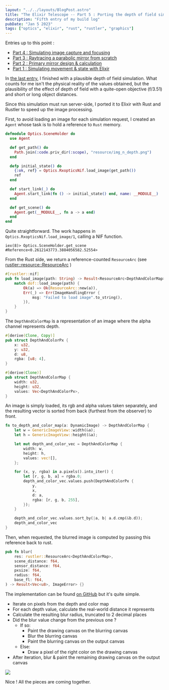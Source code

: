 ```yaml
---
layout: "../../layouts/BlogPost.astro"
title: "The Elixir Telescope -- Part 5 : Porting the depth of field simulation to Elixir + Rust"
description: "Fifth entry of my build log"
pubDate: "Jan 5 2023"
tags: ["optics", "elixir", "rust", "rustler", "graphics"]
---
```


Entries up to this point : 

- [Part 4 : Simulating image capture and focusing](/blog/Scope-sim-4)
- [Part 3 : Raytracing a parabolic mirror from scratch](/blog/Scope-sim-3)
- [Part 2 : Primary mirror design & calculation](/blog/Scope-sim-2)
- [Part 1 : Simulating movement & state with Elixir](/blog/Scope-sim)

In [the last entry](/blog/Scope-sim-4), I finished with a plausible depth of field simulation. What counts for me isn't the physical reality of the values obtained, but the plausibility of the effect of depth of field with a quite-open objective (f/3.51) and short or long object distances.

Since this simulation must run server-side, I ported it to Elixir with Rust and Rustler to speed up the image processing.

First, to avoid loading an image for each simulation request, I created an `Agent` whose task is to hold a reference to `Rust` memory.

```elixir
defmodule Optics.SceneHolder do
  use Agent

  def get_path() do
    Path.join(:code.priv_dir(:scope), "resource/img_n_depth.png")
  end

  defp initial_state() do
    {:ok, ref} = Optics.RxopticsNif.load_image(get_path())
    ref
  end

  def start_link(_) do
    Agent.start_link(fn () -> initial_state() end, name: __MODULE__)
  end

  def get_scene() do
    Agent.get(__MODULE__, fn a -> a end)
  end
end
```

Quite straightforward. The work happens in `Optics.RxopticsNif.load_image/1`, calling a NIF function.

```
iex(8)> Optics.SceneHolder.get_scene
#Reference<0.2612143773.3884056582.52554>
```

From the Rust side, we return a reference-counted `ResourceArc` (see [rustler::resource::ResourceArc](https://docs.rs/rustler/0.15.1/rustler/resource/struct.ResourceArc.html) )

```rs
#[rustler::nif]
pub fn load_image(path: String) -> Result<ResourceArc<DepthAndColorMap>, ImageHandlingError> {
    match dof::load_image(path) {
        Ok(a) => Ok(ResourceArc::new(a)),
        Err(_) => Err(ImageHandlingError {
            msg: "Failed to load image".to_string(),
        }),
    }
}
```

The `DepthAndColorMap` is a representation of an image where the alpha channel represents depth.

```rs
#[derive(Clone, Copy)]
pub struct DepthAndColorPx {
    x: u32,
    y: u32,
    d: u8,
    rgba: [u8; 4],
}

#[derive(Clone)]
pub struct DepthAndColorMap {
    width: u32,
    height: u32,
    values: Vec<DepthAndColorPx>,
}
```

An image is simply loaded, its rgb and alpha values taken separately, and the resulting vector is sorted from back (furthest from the observer) to front.

```rs
fn to_depth_and_color_map(a: DynamicImage) -> DepthAndColorMap {
    let w = GenericImageView::width(&a);
    let h = GenericImageView::height(&a);

    let mut depth_and_color_vec = DepthAndColorMap {
        width: w,
        height: h,
        values: vec![],
    };

    for (x, y, rgba) in a.pixels().into_iter() {
        let [r, g, b, a] = rgba.0;
        depth_and_color_vec.values.push(DepthAndColorPx {
            y,
            x,
            d: a,
            rgba: [r, g, b, 255],
        });
    }

    depth_and_color_vec.values.sort_by(|a, b| a.d.cmp(&b.d));
    depth_and_color_vec
}
```

Then, when requested, the blurred image is computed by passing this reference back to rust.

```rs
pub fn blur(
    res: rustler::ResourceArc<DepthAndColorMap>,
    scene_distance: f64,
    sensor_distance: f64,
    pxsize: f64,
    radius: f64,
    base_fl: f64,
) -> Result<Vec<u8>, ImageError> {}
```

The implementation can be found [on GitHub](https://github.com/Lucassifoni/oiseaux/blob/15393d6bd539e067f2eccb707618aeffeed44438/native/rxopticsnif/src/dof.rs) but it's quite simple.

- Iterate on pixels from the depth and color map
- For each depth value, calculate the real-world distance it represents
- Calculate the resulting blur radius, truncated to 2 decimal places
- Did the blur value change from the previous one ?
    - If so: 
        - Paint the drawing canvas on the blurring canvas
        - Blur the blurring canvas
        - Paint the blurring canvas on the output canvas
    - Else:
        - Draw a pixel of the right color on the drawing canvas
- After iteration, blur & paint the remaining drawing canvas on the output canvas

![](/pics/photoscope_5/cap.png)

Nice ! All the pieces are coming together.
    